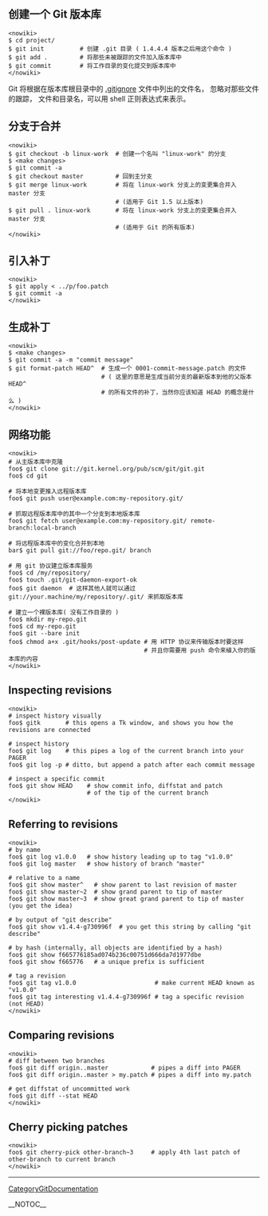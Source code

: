 == 创建一个 Git 版本库 ==

<pre><nowiki>
$ cd project/
$ git init          # 创建 .git 目录 ( 1.4.4.4 版本之后用这个命令 )
$ git add .         # 将那些未被跟踪的文件加入版本库中
$ git commit        # 将工作目录的变化提交到版本库中
</nowiki></pre>

Git 将根据在版本库根目录中的 [[.gitignore]] 文件中列出的文件名，
忽略对那些文件的跟踪， 文件和目录名，可以用 shell 正则表达式来表示。

== 分支于合并 ==

<pre><nowiki>
$ git checkout -b linux-work  # 创建一个名叫 "linux-work" 的分支
$ <make changes>
$ git commit -a
$ git checkout master         # 回到主分支
$ git merge linux-work        # 将在 linux-work 分支上的变更集合并入 master 分支 
                              # (适用于 Git 1.5 以上版本)
$ git pull . linux-work       # 将在 linux-work 分支上的变更集合并入 master 分支 
                              # (适用于 Git 的所有版本)
</nowiki></pre>

== 引入补丁 ==

<pre><nowiki>
$ git apply < ../p/foo.patch
$ git commit -a
</nowiki></pre>

== 生成补丁 ==

<pre><nowiki>
$ <make changes>
$ git commit -a -m "commit message"
$ git format-patch HEAD^  # 生成一个 0001-commit-message.patch 的文件
                          # ( 这里的意思是生成当前分支的最新版本到他的父版本 HEAD^ 
                          # 的所有文件的补丁，当然你应该知道 HEAD 的概念是什么 )
</nowiki></pre>

== 网络功能 ==

<pre><nowiki>
# 从主版本库中克隆
foo$ git clone git://git.kernel.org/pub/scm/git/git.git
foo$ cd git

# 将本地变更推入远程版本库
foo$ git push user@example.com:my-repository.git/

# 抓取远程版本库中的其中一个分支到本地版本库
foo$ git fetch user@example.com:my-repository.git/ remote-branch:local-branch

# 将远程版本库中的变化合并到本地
bar$ git pull git://foo/repo.git/ branch

# 用 git 协议建立版本库服务
foo$ cd /my/repository/
foo$ touch .git/git-daemon-export-ok
foo$ git daemon  # 这样其他人就可以通过 git://your.machine/my/repository/.git/ 来抓取版本库

# 建立一个裸版本库( 没有工作目录的 )
foo$ mkdir my-repo.git
foo$ cd my-repo.git
foo$ git --bare init
foo$ chmod a+x .git/hooks/post-update # 用 HTTP 协议来传输版本时要这样
                                      # 并且你需要用 push 命令来植入你的版本库的内容
</nowiki></pre>

== Inspecting revisions ==

<pre><nowiki>
# inspect history visually
foo$ gitk       # this opens a Tk window, and shows you how the revisions are connected

# inspect history
foo$ git log    # this pipes a log of the current branch into your PAGER
foo$ git log -p # ditto, but append a patch after each commit message

# inspect a specific commit
foo$ git show HEAD    # show commit info, diffstat and patch
                      # of the tip of the current branch
</nowiki></pre>

== Referring to revisions ==

<pre><nowiki>
# by name
foo$ git log v1.0.0   # show history leading up to tag "v1.0.0"
foo$ git log master   # show history of branch "master"

# relative to a name
foo$ git show master^   # show parent to last revision of master
foo$ git show master~2  # show grand parent to tip of master
foo$ git show master~3  # show great grand parent to tip of master (you get the idea)

# by output of "git describe"
foo$ git show v1.4.4-g730996f  # you get this string by calling "git describe"

# by hash (internally, all objects are identified by a hash)
foo$ git show f665776185ad074b236c00751d666da7d1977dbe
foo$ git show f665776   # a unique prefix is sufficient

# tag a revision
foo$ git tag v1.0.0                      # make current HEAD known as "v1.0.0"
foo$ git tag interesting v1.4.4-g730996f # tag a specific revision (not HEAD)
</nowiki></pre>

== Comparing revisions ==

<pre><nowiki>
# diff between two branches
foo$ git diff origin..master            # pipes a diff into PAGER
foo$ git diff origin..master > my.patch # pipes a diff into my.patch

# get diffstat of uncommitted work
foo$ git diff --stat HEAD
</nowiki></pre>

== Cherry picking patches ==

<pre><nowiki>
foo$ git cherry-pick other-branch~3     # apply 4th last patch of other-branch to current branch
</nowiki></pre>
----
[[CategoryGitDocumentation]]

__NOTOC__